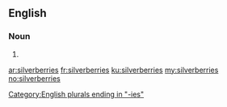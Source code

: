 ==English==

===Noun===
{{head|en}}

# {{plural of|silverberry}}

[[Category:English plurals ending in "-ies"]]

[[ar:silverberries]]
[[fr:silverberries]]
[[ku:silverberries]]
[[my:silverberries]]
[[no:silverberries]]